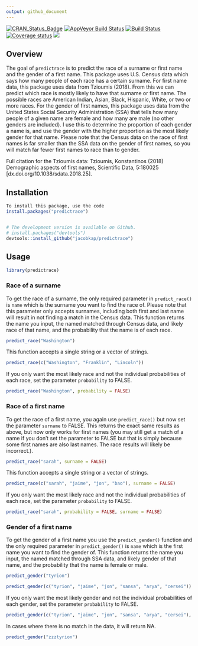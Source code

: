 ```yaml
---
output: github_document
---
```


[![CRAN\_Status\_Badge](http://www.r-pkg.org/badges/version/predictrace)](https://cran.r-project.org/package=predictrace)
[![AppVeyor Build
Status](https://ci.appveyor.com/api/projects/status/github/jacobkap/predictrace?branch=master&svg=true)](https://ci.appveyor.com/project/jacobkap/predictrace)
[![Build
Status](https://travis-ci.org/jacobkap/predictrace.svg?branch=master)](https://travis-ci.org/jacobkap/predictrace)
[![Coverage
status](https://codecov.io/gh/jacobkap/predictrace/branch/master/graph/badge.svg)](https://codecov.io/github/jacobkap/predictrace?branch=master)
[![](http://cranlogs.r-pkg.org/badges/grand-total/predictrace?color=blue)](https://cran.r-project.org/package=predictrace)


## Overview

The goal of `predictrace` is to predict the race of a surname or first name and the gender of a first name. This package uses U.S. Census data which says how many people of each race has a certain surname. For first name data, this package uses data from Tzioumis (2018). From this we can predict which race is mostly likely to have that surname or first name. The possible races are American Indian, Asian, Black, Hispanic, White, or two or more races. For the gender of first names, this package uses data from the United States Social Security Administration (SSA) that tells how many people of a given name are female and how many are male (no other genders are included). I use this to determine the proportion of each gender a name is, and use the gender with the higher proportion as the most likely gender for that name. Please note that the Census data on the race of first names is far smaller than the SSA data on the gender of first names, so you will match far fewer first names to race than to gender. 

Full citation for the Tzioumis data: Tzioumis, Konstantinos (2018) Demographic aspects of first names, Scientific Data, 5:180025 [dx.doi.org/10.1038/sdata.2018.25]. 

## Installation

```r
To install this package, use the code
install.packages("predictrace")


# The development version is available on Github.
# install.packages("devtools")
devtools::install_github("jacobkap/predictrace")
```

## Usage

```r
library(predictrace)
```

### Race of a surname

To get the race of a surname, the only required parameter in `predict_race()` is `name` which is the surname you want to find the race of. Please note that this parameter only accepts surnames, including both first and last name will result in not finding a match in the Census data. This function returns the name you input, the named matched through Census data, and likely race of that name, and the probability that the name is of each race.

```r
predict_race("Washington")
```

This function accepts a single string or a vector of strings.

```r
predict_race(c("Washington", "Franklin", "Lincoln"))
```


If you only want the most likely race and not the individual probabilities of each race, set the parameter `probability` to FALSE.

```r
predict_race("Washington", probability = FALSE)
```

### Race of a first name

To get the race of a first name, you again use `predict_race()` but now set the parameter `surname` to FALSE. This returns the exact same results as above, but now only works for first names (you may still get a match of a name if you don't set the parameter to FALSE but that is simply because some first names are also last names. The race results will likely be incorrect.).

```r
predict_race("sarah", surname = FALSE)
```

This function accepts a single string or a vector of strings.

```r
predict_race(c("sarah", "jaime", "jon", "bao"), surname = FALSE)
```


If you only want the most likely race and not the individual probabilities of each race, set the parameter `probability` to FALSE.

```r
predict_race("sarah", probability = FALSE, surname = FALSE)
```


### Gender of a first name

To get the gender of a first name you use the `predict_gender()` function and the only required parameter in `predict_gender()` is `name` which is the first name you want to find the gender of. This function returns the name you input, the named matched through SSA data, and likely gender of that name, and the probability that the name is female or male. 

```r
predict_gender("tyrion")
```

```r
predict_gender(c("tyrion", "jaime", "jon", "sansa", "arya", "cersei"))
```

If you only want the most likely gender and not the individual probabilities of each gender, set the parameter `probability` to FALSE.

```r
predict_gender(c("tyrion", "jaime", "jon", "sansa", "arya", "cersei"), probability = FALSE)
```

In cases where there is no match in the data, it will return NA.

```r
predict_gender("zzztyrion")
```

